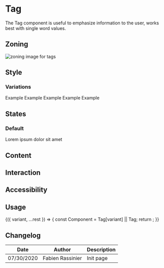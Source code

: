 

<Meta title="Components/Tag" component={Tag} />

# Tag

The Tag component is useful to emphasize information to the user, works best with single word values.

## Zoning

<img src={TagZoning} alt="zoning image for tags" className="full" class="full" />


## Style

### Variations

<Preview>
	<Story name="Default">
		<Tag>Example</Tag>
	</Story>
	<Story name="Information">
		<Tag.Information>Example</Tag.Information>
	</Story>
	<Story name="Success">
		<Tag.Success>Example</Tag.Success>
	</Story>
	<Story name="Warning">
		<Tag.Warning>Example</Tag.Warning>
	</Story>
	<Story name="Destructive">
		<Tag.Destructive>Example</Tag.Destructive>
	</Story>
</Preview>

## States

### Default

<Preview>
	<Story name="Ellipsis">
		<Tag>Lorem ipsum dolor sit amet</Tag>
	</Story>
</Preview>

## Content

<Use>
	<Use.Do></Use.Do>
	<Use.Dont></Use.Dont>
</Use>

## Interaction

## Accessibility

## Usage

<Preview>
	<Story
		name="usage"
		args={{
			children: 'Lorem ipsum',
		}}
		argTypes={{
			variant: {
				description: 'Tag variation',
				control: {
					type: 'select',
					options: ['', 'Information', 'Success', 'Warning', 'Destructive'],
				},
			},
		}}
	>
		{({ variant, ...rest }) => {
			const Component = Tag[variant] || Tag;
			return <Component {...rest} />;
		}}
	</Story>
</Preview>

<Props story="usage" />

## Changelog

| Date       | Author           | Description |
| ---------- | ---------------- | ----------- |
| 07/30/2020 | Fabien Rassinier | Init page   |
